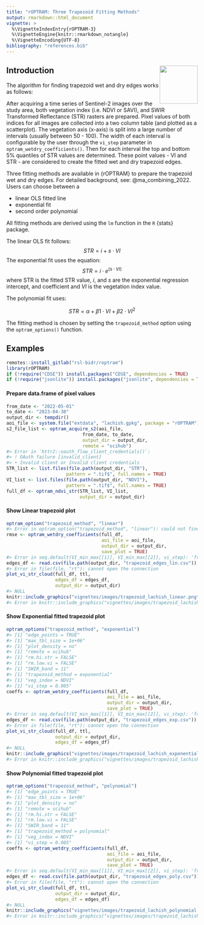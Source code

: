 ```yaml
---
title: "rOPTRAM: Three Trapezoid Fitting Methods"
output: rmarkdown::html_document
vignette: >
  %\VignetteIndexEntry{rOPTRAM-3}
  %\VignetteEngine{knitr::rmarkdown_notangle}
  %\VignetteEncoding{UTF-8}
bibliography: "references.bib"
---
```




## Introduction  <img align="right" width="100" height="100" src="images/rOPTRAM_logo.jpg">

The algorithm for finding trapezoid wet and dry edges works as follows:

After acquiring a time series of Sentinel-2 images over the study area, both vegetation index (i.e. NDVI or SAVI), and SWIR Transformed Reflectance (STR) rasters are prepared. Pixel values of both indices for all images are collected into a two column table (and plotted as a scatterplot). The vegetation axis (x-axis) is split into a large number of intervals (usually between 50 - 100). The width of each interval is configurable by the user through the `vi_step` parameter in `optram_wetdry_coefficients()`. Then for each interval the top and bottom 5% quantiles of STR values are determined. These point values - VI and STR - are considered to create the fitted wet and dry trapezoid edges.

Three fitting methods are available in {rOPTRAM} to prepare the trapezoid wet and dry edges. For detailed background, see:  @ma_combining_2022. Users can choose between a

 - linear OLS fitted line
 - exponential fit
 - second order polynomial

All fitting methods are derived using the `lm` function in the `R` {stats} package.

The linear OLS fit follows:
$$STR = i + s \cdot VI$$
The exponential fit uses the equation:
$$STR = i \cdot e^{(s \cdot VI)}$$
where STR is the fitted STR value, $i$, and $s$ are the exponential regression intercept, and coefficient and $VI$ is the vegetation index value.

The polynomial fit uses:

$$ STR = \alpha + \beta1 \cdot VI + \beta2 \cdot VI^2$$

The fitting method is chosen by setting the `trapezoid_method` option using the `optram_options()` function.

## Examples



```r
remotes::install_gitlab("rsl-bidr/roptram")
library(rOPTRAM)
if (!require("CDSE")) install.packages("CDSE", dependencies = TRUE)
if (!require("jsonlite")) install.packages("jsonlite", dependencies = TRUE)
```

#### Prepare data.frame of pixel values


```r
from_date <- "2022-05-01"
to_date <- "2023-04-30"
output_dir <- tempdir()
aoi_file <- system.file("extdata", "lachish.gpkg", package = "rOPTRAM")
s2_file_list <- optram_acquire_s2(aoi_file,
                            from_date, to_date,
                            output_dir = output_dir,
                            remote = "scihub")
#> Error in `httr2::oauth_flow_client_credentials()`:
#> ! OAuth failure [invalid_client]
#> • Invalid client or Invalid client credentials
STR_list <- list.files(file.path(output_dir, "STR"),
                      pattern = ".tif$", full.names = TRUE)
VI_list <- list.files(file.path(output_dir, "NDVI"),
                      pattern = ".tif$", full.names = TRUE)
full_df <- optram_ndvi_str(STR_list, VI_list,
                           output_dir = output_dir)
```

#### Show Linear trapezoid plot


```r
optram_option("trapezoid_method", "linear")
#> Error in optram_option("trapezoid_method", "linear"): could not find function "optram_option"
rmse <- optram_wetdry_coefficients(full_df,
                                   aoi_file = aoi_file,
                                   output_dir = output_dir,
                                   save_plot = TRUE)
#> Error in seq.default(VI_min_max[[1]], VI_min_max[[2]], vi_step): 'from' must be a finite number
edges_df <- read.csv(file.path(output_dir, "trapezoid_edges_lin.csv"))
#> Error in file(file, "rt"): cannot open the connection
plot_vi_str_cloud(full_df, ttl,
                  edges_df = edges_df,
                  output_dir = output_dir)
#> NULL
knitr::include_graphics("vignettes/images/trapezoid_lachish_linear.png")
#> Error in knitr::include_graphics("vignettes/images/trapezoid_lachish_linear.png"): Cannot find the file(s): "vignettes/images/trapezoid_lachish_linear.png"
```

#### Show Exponential fitted trapezoid plot


```r
optram_options("trapezoid_method", "exponential")
#> [1] "edge_points = TRUE"
#> [1] "max_tbl_size = 1e+06"
#> [1] "plot_density = no"
#> [1] "remote = scihub"
#> [1] "rm.hi.str = FALSE"
#> [1] "rm.low.vi = FALSE"
#> [1] "SWIR_band = 11"
#> [1] "trapezoid_method = exponential"
#> [1] "veg_index = NDVI"
#> [1] "vi_step = 0.005"
coeffs <- optram_wetdry_coefficients(full_df,
                                     aoi_file = aoi_file,
                                     output_dir = output_dir,
                                     save_plot = TRUE)
#> Error in seq.default(VI_min_max[[1]], VI_min_max[[2]], vi_step): 'from' must be a finite number
edges_df <- read.csv(file.path(output_dir, "trapezoid_edges_exp.csv"))
#> Error in file(file, "rt"): cannot open the connection
plot_vi_str_cloud(full_df, ttl,
                  output_dir = output_dir,
                  edges_df = edges_df)
#> NULL
knitr::include_graphics("vignettes/images/trapezoid_lachish_exponential.png")
#> Error in knitr::include_graphics("vignettes/images/trapezoid_lachish_exponential.png"): Cannot find the file(s): "vignettes/images/trapezoid_lachish_exponential.png"
```

#### Show Polynomial fitted trapezoid plot


```r
optram_options("trapezoid_method", "polynomial")
#> [1] "edge_points = TRUE"
#> [1] "max_tbl_size = 1e+06"
#> [1] "plot_density = no"
#> [1] "remote = scihub"
#> [1] "rm.hi.str = FALSE"
#> [1] "rm.low.vi = FALSE"
#> [1] "SWIR_band = 11"
#> [1] "trapezoid_method = polynomial"
#> [1] "veg_index = NDVI"
#> [1] "vi_step = 0.005"
coeffs <- optram_wetdry_coefficients(full_df,
                                     aoi_file = aoi_file,
                                     output_dir = output_dir,
                                     save_plot = TRUE)
#> Error in seq.default(VI_min_max[[1]], VI_min_max[[2]], vi_step): 'from' must be a finite number
edges_df <- read.csv(file.path(output_dir, "trapezoid_edges_poly.csv"))
#> Error in file(file, "rt"): cannot open the connection
plot_vi_str_cloud(full_df, ttl,
                  output_dir = output_dir,
                  edges_df = edges_df)
#> NULL
knitr::include_graphics("vignettes/images/trapezoid_lachish_polynomial.png")
#> Error in knitr::include_graphics("vignettes/images/trapezoid_lachish_polynomial.png"): Cannot find the file(s): "vignettes/images/trapezoid_lachish_polynomial.png"
```

